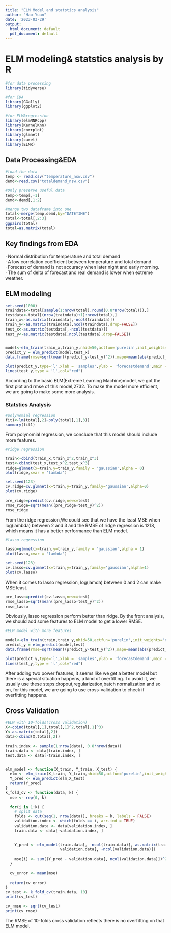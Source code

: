---
title: "ELM Model and statstics analysis"
author: "Hao Yuan"
date: '2023-03-29'
output:
  html_document: default
  pdf_document: default
---

# ELM modeling& statstics analysis by R

```{r}
#for data processing 
library(tidyverse)

#for EDA
library(GGally)
library(ggplot2)

#for ELM&regression
library(elmNNRcpp)
library(KernelKnn)
library(corrplot)
library(glmnet)
library(caret)
library(ELMR)
```

## Data Processing&EDA

```{r}
#load the data
temp <- read.csv("temperature_nsw.csv")
demd<-read.csv("totaldemand_nsw.csv")

#Only preserve useful data
temp<-temp[,-1]
demd<-demd[,1:2]

#merge two dataframe into one 
total<-merge(temp,demd,by="DATETIME")
total<-total[,2:3]
ggpairs(total)
total=as.matrix(total)
```

## Key findings from EDA

· Normal distribution for temperature and total demand\
· A low correlation coefficient between temperature and total demand\
· Forecast of demand is not accuracy when later night and early morning.\
· The sum of delta of forecast and real demand is lower when extreme weather.\

## ELM modeling

```{r}
set.seed(1000)
traindata<-total[sample(1:nrow(total),round(0.8*nrow(total))),]
testdata<-total[(nrow(traindata)+1):nrow(total),]
train_x<-as.matrix(traindata[,-ncol(traindata)])
train_y<-as.matrix(traindata[,ncol(traindata),drop=FALSE])
test_x<-as.matrix(testdata[,-ncol(testdata)])
test_y<-as.matrix(testdata[,ncol(testdata),drop=FALSE])


model<-elm_train(train_x,train_y,nhid=50,actfun='purelin',init_weights='normal_gaussian')
predict_y = elm_predict(model,test_x)
data.frame(rmse=sqrt(mean((predict_y-test_y)^2)),mape=mean(abs(predict_y-test_y)/test_y))


```

```{r}
plot(predict_y,type='l',xlab = 'samples',ylab = 'forecastdemand',main = 'ELM regression of demand')
lines(test_y,type = 'l',col="red")
```

According to the basic ELM(Extreme Learning Machine)model, we got the first plot and rmse of this model,2732. To make the model more efficient, we are going to make some more analysis.

### Statstics Analysis

```{r}
#polynomial regression
fit1<-lm(total[,2]~poly(total[,1],3))
summary(fit1)
```

From polynomial regression, we conclude that this model should include more features.

```{r}
#ridge regression

train<-cbind(train_x,train_x^2,train_x^3)
test<-cbind(test_x,test_x^2,test_x^3)
ridge=glmnet(x=train,y=train_y,family = 'gaussian',alpha = 0)
plot(ridge,xvar = 'lambda')
```

```{r}
set.seed(123)
cv.ridge=cv.glmnet(x=train,y=train_y,family='gaussian',alpha=0)
plot(cv.ridge)
```

```{r}
pre_ridge=predict(cv.ridge,newx=test)
rmse_ridge=sqrt(mean((pre_ridge-test_y)^2))
rmse_ridge
```

From the ridge regression,We could see that we have the least MSE when log(lambda) between 2 and 3 and the RMSE of ridge regression is 1218, which means it has a better performance than ELM model.

```{r}
#lasso regression

lasso=glmnet(x=train,y=train_y,family = 'gaussian',alpha = 1)
plot(lasso,xvar = 'lambda')
```

```{r}
set.seed(123)
cv.lasso=cv.glmnet(x=train,y=train_y,family='gaussian',alpha=1)
plot(cv.lasso)
```

When it comes to lasso regression, log(lamda) between 0 and 2 can make MSE least.

```{r}
pre_lasso=predict(cv.lasso,newx=test)
rmse_lasso=sqrt(mean((pre_lasso-test_y)^2))
rmse_lasso
```

Obviously, lasso regression perform better than ridge. By the front analysis, we should add some features to ELM model to get a lower RMSE.

```{r}
#ELM model with more features

model<-elm_train(train,train_y,nhid=50,actfun='purelin',init_weights='normal_gaussian')
predict_y = elm_predict(model,test)
data.frame(rmse=sqrt(mean((predict_y-test_y)^2)),mape=mean(abs(predict_y-test_y)/test_y))
```

```{r}
plot(predict_y,type='l',xlab = 'samples',ylab = 'forecastdemand',main = 'ELM regression of demand')
lines(test_y,type = 'l',col="red")
```

After adding two power features, it seems like we get a better model but there is a special situation happens, a kind of overfitting. To avoid it, we usually use these steps:dropout,regularization,batch normalization and so on, for this model, we are going to use cross-validation to check if overfitting happens.

## Cross Validation

```{r}
#ELM with 10-folds(cross validation)
X<-cbind(total[,1],total[,1]^2,total[,1]^3)
Y<-as.matrix(total[,2])
data<-cbind(X,total[,2])

train.index <- sample(1:nrow(data), 0.8*nrow(data))
train.data <- data[train.index, ]
test.data <- data[-train.index, ]


elm_model <- function(X_train, Y_train, X_test) {
  elm <- elm_train(X_train, Y_train,nhid=50,actfun='purelin',init_weights='normal_gaussian')  
  Y_pred <- elm_predict(elm,X_test)  
  return(Y_pred)
}
k_fold_cv <- function(data, k) {
  mse <- rep(0, k)  
  
  for(i in 1:k) {
    # split data
    folds <- cut(seq(1, nrow(data)), breaks = k, labels = FALSE)
    validation.index <- which(folds == i, arr.ind = TRUE)
    validation.data <- data[validation.index, ]
    train.data <- data[-validation.index, ]
    
  
    Y_pred <- elm_model(train.data[, -ncol(train.data)], as.matrix(train.data[, ncol(train.data)]), 
                        validation.data[, -ncol(validation.data)])
    
    mse[i] <- sum((Y_pred - validation.data[, ncol(validation.data)])^2) / length(Y_pred)
  }
  
  cv_error <- mean(mse)  
  
  return(cv_error)
}
cv_test <- k_fold_cv(train.data, 10)
print(cv_test)
```

```{r}
cv_rmse <- sqrt(cv_test)
print(cv_rmse)
```

The RMSE of 10-folds cross validation reflects there is no overfitting on that ELM model.
